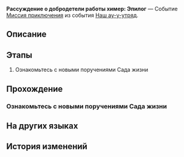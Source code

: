 {{Дополнить|Диалоги.}}
{{Миссия Инфобокс
|id              = 8031103
|Название        = 
|Изображение     = Миссия Освоения Рассуждение о добродетели работы химер Эпилог.png
|Тип             = Миссия приключения
|События         = Наш ау-у-утряд
|Глава           = 
|Условия         = Завершена [[Миссия приключения]] ''[[Рассуждение о добродетели работы химер]]''
|Персонажи       = Первопроходец
|СтартЛокация    = Вечный священный город Охема
|Мир             = Амфореус
|Локации         = Вечный священный город Охема
|Предыдущая      = Рассуждение о добродетели работы химер
|Следующая       = 
|Награды         = Кредиты*5 000
}}
'''Рассуждение о добродетели работы химер: Эпилог''' — Событие [[Миссия приключения]] из события [[Наш ау-у-утряд]].

==Описание==
{{Описание|<!--официальное описание из Перекрёстка судеб-->}}

==Этапы==
# Ознакомьтесь с новыми поручениями Сада жизни

==Прохождение==
{{Дополнить}}

===Ознакомьтесь с новыми поручениями Сада жизни===
{{Описание миссии|локация=Вечный священный город Охема|Говорят, что в Саду жизни подготовили работу повышенной сложности для опытных смотрителей. Загляните туда, если вам интересно.}}
{{Диалог Начало}}
{{Диалог Конец}}

==На других языках==
{{На других языках
|en   = On the Virtue of Chimera's Work: Epilogue
|zhs  = 论奇美拉的工作美德•尾声
|zht  = 論奇美拉的工作美德•尾聲
|ja   = キメラの仕事の美徳について・終幕
|ko   = 키메라의 작업 미덕에 관하여•에필로그
|es   = Sobre la virtud del trabajo de las quimeras: epílogo
|fr   = À propos des vertus du travail des chimères&nbsp;: Épilogue
|ru   = Рассуждение о добродетели работы химер: Эпилог
|th   = ว่าด้วยคุณธรรมการทำงานของไคเมร่า: บทส่งท้าย
|vi   = Luận Về Đạo Đức Công Việc của Chimera - Kết Thúc
|de   = Über den Wert der Arbeit von Chimären: Epilog
|id   = Mengenai Etika Kerja Chimera: Epilog
|pt   = Na Virtude do Trabalho da Quimera: Epílogo
}}

==История изменений==
{{История изменений|3.1}}
